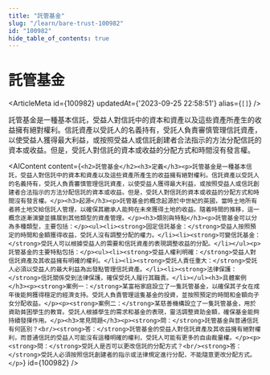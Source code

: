 ```yaml
---
title: "託管基金"
slug: "/learn/bare-trust-100982"
id: "100982"
hide_table_of_contents: true
---
```



# 託管基金

<ArticleMeta id={100982} updatedAt={'2023-09-25 22:58:51'} alias={`[]`} />
<div className='border-solid border-b border-t-0 my-4 border-[var(--ifm-color-gray-300)]' />

託管基金是一種基本信託，受益人對信託中的資本和資產以及這些資產所產生的收益擁有絕對權利。信託資產以受託人的名義持有，受託人負責審慎管理信託資產，以使受益人獲得最大利益，或按照受益人或信託創建者合法指示的方法分配信託的資本或收益。但是，受託人對信託的資本或收益的分配方式和時間沒有發言權。

<AIContent content={`<h2>託管基金</h2><h3>定義</h3><p>託管基金是一種基本信託，受益人對信託中的資本和資產以及這些資產所產生的收益擁有絕對權利。信託資產以受託人的名義持有，受託人負責審慎管理信託資產，以使受益人獲得最大利益，或按照受益人或信託創建者合法指示的方法分配信託的資本或收益。但是，受託人對信託的資本或收益的分配方式和時間沒有發言權。</p><h3>起源</h3><p>託管基金的概念起源於中世紀的英國，當時土地所有者將土地交給信託人管理，以確保其繼承人能夠在未來獲得土地的收益。隨着時間的推移，這一概念逐漸演變並擴展到其他類型的資產管理。</p><h3>類別與特點</h3><p>託管基金可以分為多種類型，主要包括：</p><ul><li><strong>固定信託基金：</strong>受益人按照預定的時間和金額獲得收益，受託人沒有調整分配的權力。</li><li><strong>可變信託基金：</strong>受託人可以根據受益人的需要和信託資產的表現調整收益的分配。</li></ul><p>託管基金的主要特點包括：</p><ul><li><strong>受益人權利明確：</strong>受益人對信託資產及其收益擁有明確的權利。</li><li><strong>受託人責任重大：</strong>受託人必須以受益人的最大利益為出發點管理信託資產。</li><li><strong>法律保護：</strong>信託關係受到法律保護，確保受託人履行其職責。</li></ul><h3>具體案例</h3><p><strong>案例一：</strong>某富裕家庭設立了一隻託管基金，以確保其子女在成年後能夠獲得穩定的經濟支持。受託人負責管理這隻基金的投資，並按照預定的時間和金額向子女分配收益。</p><p><strong>案例二：</strong>某慈善機構設立了一隻託管基金，用於資助貧困學生的教育。受託人根據學生的需求和基金的表現，靈活調整資助金額，確保基金能夠持續發揮作用。</p><h3>常見問題</h3><p><strong>問：</strong>託管基金與普通信託有何區別？<br/><strong>答：</strong>託管基金的受益人對信託資產及其收益擁有絕對權利，而普通信託的受益人可能沒有這種明確的權利，受託人可能有更多的自由裁量權。</p><p><strong>問：</strong>受託人是否可以更改信託的分配方式？<br/><strong>答：</strong>受託人必須按照信託創建者的指示或法律規定進行分配，不能隨意更改分配方式。</p>`} id={100982} />
